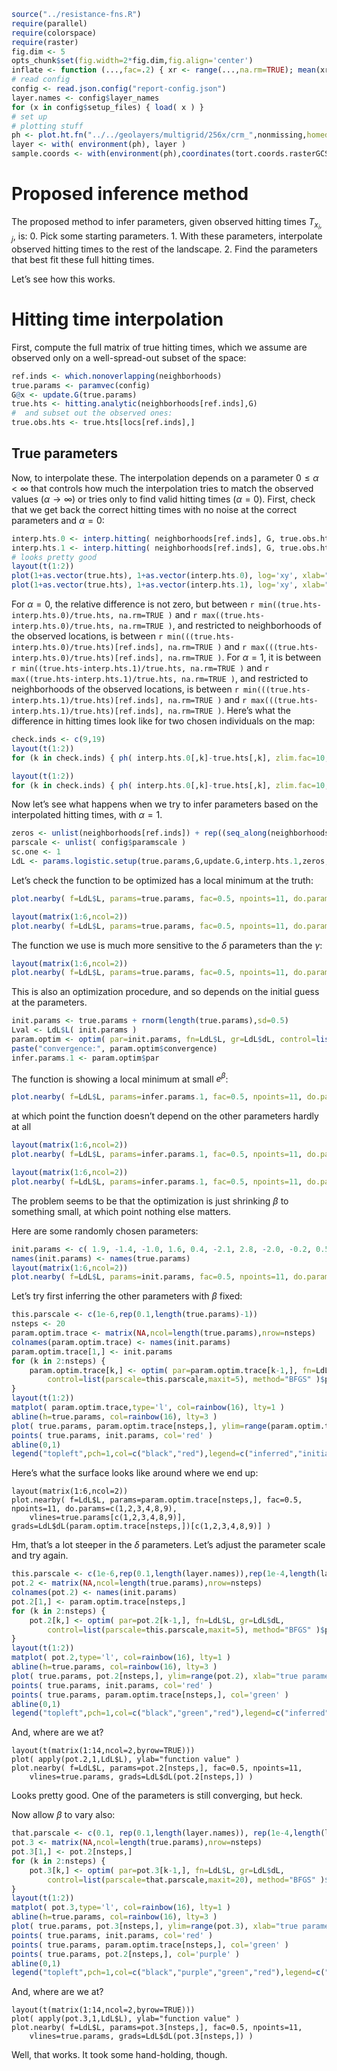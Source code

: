 ```r
source("../resistance-fns.R")
require(parallel)
require(colorspace)
require(raster)
fig.dim <- 5
opts_chunk$set(fig.width=2*fig.dim,fig.align='center')
inflate <- function (...,fac=.2) { xr <- range(...,na.rm=TRUE); mean(xr) + (1+fac) * (xr-mean(xr)) }
# read config
config <- read.json.config("report-config.json")
layer.names <- config$layer_names
for (x in config$setup_files) { load( x ) }
# set up 
# plotting stuff
ph <- plot.ht.fn("../../geolayers/multigrid/256x/crm_",nonmissing,homedir="../..",default.par.args=list(mar=c(3,3,3,3)+.1))
layer <- with( environment(ph), layer )
sample.coords <- with(environment(ph),coordinates(tort.coords.rasterGCS))
```

Proposed inference method
=========================

The proposed method to infer parameters, given observed hitting times $T_{x_i,j}$,
is:
0. Pick some starting parameters.
1. With these parameters, interpolate observed hitting times to the rest of the landscape.
2. Find the parameters that best fit these full hitting times.

Let's see how this works.

Hitting time interpolation
==========================

First, compute the full matrix of true hitting times, which we assume are observed only on a well-spread-out subset of the space:
```r
ref.inds <- which.nonoverlapping(neighborhoods)
true.params <- paramvec(config)
G@x <- update.G(true.params)
true.hts <- hitting.analytic(neighborhoods[ref.inds],G)
#  and subset out the observed ones:
true.obs.hts <- true.hts[locs[ref.inds],]
```

True parameters
---------------

Now, to interpolate these.
The interpolation depends on a parameter $0 \le \alpha < \infty$
that controls how much the interpolation tries to match the observed values ($\alpha \to \infty$)
or tries only to find valid hitting times ($\alpha=0$).
First, check that we get back the correct hitting times with no noise at the correct parameters and $\alpha=0$:
```r
interp.hts.0 <- interp.hitting( neighborhoods[ref.inds], G, true.obs.hts, obs.locs=locs[ref.inds], alpha=0 )
interp.hts.1 <- interp.hitting( neighborhoods[ref.inds], G, true.obs.hts, obs.locs=locs[ref.inds], alpha=1 )
# looks pretty good
layout(t(1:2))
plot(1+as.vector(true.hts), 1+as.vector(interp.hts.0), log='xy', xlab="true hitting times", ylab="interpolated hitting times", main=expression(alpha==0)); abline(0,1)
plot(1+as.vector(true.hts), 1+as.vector(interp.hts.1), log='xy', xlab="true hitting times", ylab="interpolated hitting times", main=expression(alpha==1)); abline(0,1)
```
For $\alpha=0$, the relative difference is not zero, but between 
`r min((true.hts-interp.hts.0)/true.hts, na.rm=TRUE )`
and
`r max((true.hts-interp.hts.0)/true.hts, na.rm=TRUE )`,
and restricted to neighborhoods of the observed locations, is between
`r min(((true.hts-interp.hts.0)/true.hts)[ref.inds], na.rm=TRUE )`
and
`r max(((true.hts-interp.hts.0)/true.hts)[ref.inds], na.rm=TRUE )`.
For $\alpha=1$, it is between
`r min((true.hts-interp.hts.1)/true.hts, na.rm=TRUE )`
and
`r max((true.hts-interp.hts.1)/true.hts, na.rm=TRUE )`,
and restricted to neighborhoods of the observed locations, is between
`r min(((true.hts-interp.hts.1)/true.hts)[ref.inds], na.rm=TRUE )`
and
`r max(((true.hts-interp.hts.1)/true.hts)[ref.inds], na.rm=TRUE )`.
Here's what the difference in hitting times look like for two chosen individuals on the map:
```r
check.inds <- c(9,19)
layout(t(1:2))
for (k in check.inds) { ph( interp.hts.0[,k]-true.hts[,k], zlim.fac=10, main=expression(paste("difference, ", alpha==0)) ) }
```
```r
layout(t(1:2))
for (k in check.inds) { ph( interp.hts.0[,k]-true.hts[,k], zlim.fac=10, main=expression(paste("difference, ", alpha==0)) ) }
```

Now let's see what happens when we try to infer parameters
based on the interpolated hitting times, with $\alpha=1$.
```r
zeros <- unlist(neighborhoods[ref.inds]) + rep((seq_along(neighborhoods[ref.inds])-1)*nrow(G),sapply(neighborhoods[ref.inds],length))
parscale <- unlist( config$paramscale )
sc.one <- 1
LdL <- params.logistic.setup(true.params,G,update.G,interp.hts.1,zeros,sc.one,layers,transfn,valfn,ndelta,ngamma)
```
Let's check the function to be optimized has a local minimum at the truth:
```r
plot.nearby( f=LdL$L, params=true.params, fac=0.5, npoints=11, do.params=1 )
```
```r
layout(matrix(1:6,ncol=2))
plot.nearby( f=LdL$L, params=true.params, fac=0.5, npoints=11, do.params=2:7 )
```
The function we use is much more sensitive to the $\delta$ parameters than the $\gamma$:
```r
layout(matrix(1:6,ncol=2))
plot.nearby( f=LdL$L, params=true.params, fac=0.5, npoints=11, do.params=8:13 )
```

This is also an optimization procedure,
and so depends on the initial guess at the parameters.
```r
init.params <- true.params + rnorm(length(true.params),sd=0.5)
Lval <- LdL$L( init.params )
param.optim <- optim( par=init.params, fn=LdL$L, gr=LdL$dL, control=list(parscale=parscale,fnscale=max(1,abs(Lval)/10),maxit=100), method="BFGS" )
paste("convergence:", param.optim$convergence)
infer.params.1 <- param.optim$par
```
The function is showing a local minimum at small $e^\beta$:
```r
plot.nearby( f=LdL$L, params=infer.params.1, fac=0.5, npoints=11, do.params=1, vlines=true.params[1] )
```
at which point the function doesn't depend on the other parameters hardly at all
```r
layout(matrix(1:6,ncol=2))
plot.nearby( f=LdL$L, params=infer.params.1, fac=0.5, npoints=11, do.params=2:7, vlines=true.params[2:7] )
```
```r
layout(matrix(1:6,ncol=2))
plot.nearby( f=LdL$L, params=infer.params.1, fac=0.5, npoints=11, do.params=8:13, vlines=true.params[8:13] )
```
The problem seems to be that the optimization is just shrinking $\beta$ to something small,
at which point nothing else matters.

Here are some randomly chosen parameters:
```r
init.params <- c( 1.9, -1.4, -1.0, 1.6, 0.4, -2.1, 2.8, -2.0, -0.2, 0.5, -0.5, -2.1, -0.9 )
names(init.params) <- names(true.params)
layout(matrix(1:6,ncol=2))
plot.nearby( f=LdL$L, params=init.params, fac=0.5, npoints=11, do.params=c(1,2,3,4,8,9), vlines=true.params[c(1,2,3,4,8,9)], grads=LdL$dL(init.params)[c(1,2,3,4,8,9)] )
```

Let's try first inferring the other parameters with $\beta$ fixed:
```r
this.parscale <- c(1e-6,rep(0.1,length(true.params)-1))
nsteps <- 20
param.optim.trace <- matrix(NA,ncol=length(true.params),nrow=nsteps)
colnames(param.optim.trace) <- names(init.params)
param.optim.trace[1,] <- init.params
for (k in 2:nsteps) {
    param.optim.trace[k,] <- optim( par=param.optim.trace[k-1,], fn=LdL$L, gr=LdL$dL, 
        control=list(parscale=this.parscale,maxit=5), method="BFGS" )$par
}
layout(t(1:2))
matplot( param.optim.trace,type='l', col=rainbow(16), lty=1 )
abline(h=true.params, col=rainbow(16), lty=3 )
plot( true.params, param.optim.trace[nsteps,], ylim=range(param.optim.trace), xlab="true parameters", ylab="inferred parameters" )
points( true.params, init.params, col='red' )
abline(0,1)
legend("topleft",pch=1,col=c("black","red"),legend=c("inferred","initial"))
```

Here's what the surface looks like around where we end up:
```param_optim_trace_res
layout(matrix(1:6,ncol=2))
plot.nearby( f=LdL$L, params=param.optim.trace[nsteps,], fac=0.5, npoints=11, do.params=c(1,2,3,4,8,9), 
    vlines=true.params[c(1,2,3,4,8,9)], grads=LdL$dL(param.optim.trace[nsteps,])[c(1,2,3,4,8,9)] )
```

Hm, that's a lot steeper in the $\delta$ parameters.
Let's adjust the parameter scale and try again.
```r
this.parscale <- c(1e-6,rep(0.1,length(layer.names)),rep(1e-4,length(layer.names)))
pot.2 <- matrix(NA,ncol=length(true.params),nrow=nsteps)
colnames(pot.2) <- names(init.params)
pot.2[1,] <- param.optim.trace[nsteps,]
for (k in 2:nsteps) {
    pot.2[k,] <- optim( par=pot.2[k-1,], fn=LdL$L, gr=LdL$dL, 
        control=list(parscale=this.parscale,maxit=5), method="BFGS" )$par
}
layout(t(1:2))
matplot( pot.2,type='l', col=rainbow(16), lty=1 )
abline(h=true.params, col=rainbow(16), lty=3 )
plot( true.params, pot.2[nsteps,], ylim=range(pot.2), xlab="true parameters", ylab="inferred parameters" )
points( true.params, init.params, col='red' )
points( true.params, param.optim.trace[nsteps,], col='green' )
abline(0,1)
legend("topleft",pch=1,col=c("black","green","red"),legend=c("inferred","first round","initial"))
```

And, where are we at?
```param_optim_trace_res_2
layout(t(matrix(1:14,ncol=2,byrow=TRUE)))
plot( apply(pot.2,1,LdL$L), ylab="function value" )
plot.nearby( f=LdL$L, params=pot.2[nsteps,], fac=0.5, npoints=11, 
    vlines=true.params, grads=LdL$dL(pot.2[nsteps,]) )
```
Looks pretty good.  One of the parameters is still converging, but heck.


Now allow $\beta$ to vary also:
```r
that.parscale <- c(0.1, rep(0.1,length(layer.names)), rep(1e-4,length(layer.names)) )
pot.3 <- matrix(NA,ncol=length(true.params),nrow=nsteps)
pot.3[1,] <- pot.2[nsteps,]
for (k in 2:nsteps) {
    pot.3[k,] <- optim( par=pot.3[k-1,], fn=LdL$L, gr=LdL$dL, 
        control=list(parscale=that.parscale,maxit=20), method="BFGS" )$par
}
layout(t(1:2))
matplot( pot.3,type='l', col=rainbow(16), lty=1 )
abline(h=true.params, col=rainbow(16), lty=3 )
plot( true.params, pot.3[nsteps,], ylim=range(pot.3), xlab="true parameters", ylab="inferred parameters" )
points( true.params, init.params, col='red' )
points( true.params, param.optim.trace[nsteps,], col='green' )
points( true.params, pot.2[nsteps,], col='purple' )
abline(0,1)
legend("topleft",pch=1,col=c("black","purple","green","red"),legend=c("inferred","fixed beta 2","fixed beta 1","initial"))
```

And, where are we at?
```param_optim_trace_res_3
layout(t(matrix(1:14,ncol=2,byrow=TRUE)))
plot( apply(pot.3,1,LdL$L), ylab="function value" )
plot.nearby( f=LdL$L, params=pot.3[nsteps,], fac=0.5, npoints=11, 
    vlines=true.params, grads=LdL$dL(pot.3[nsteps,]) )
```

Well, that works.  It took some hand-holding, though.


